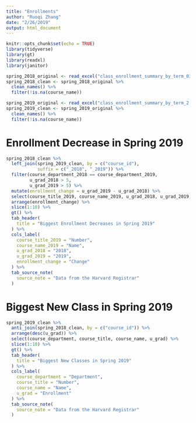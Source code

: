 ```yaml
---
title: "Enrollments"
author: "Ruoqi Zhang"
date: "2/26/2019"
output: html_document
---
```


```r
knitr::opts_chunk$set(echo = TRUE)
library(tidyverse)
library(gt)
library(readxl)
library(janitor)
```

```r
spring_2018_original <- read_excel("class_enrollment_summary_by_term_03.06.18.xlsx", skip = 3)
spring_2018_clean <- spring_2018_original %>% 
  clean_names() %>% 
  filter(!is.na(course_name))

spring_2019_original <- read_excel("class_enrollment_summary_by_term_2.26.19.xlsx", skip = 3)
spring_2019_clean <- spring_2019_original %>% 
  clean_names() %>% 
  filter(!is.na(course_name))
```

# Enrollment Decrease in Spring 2019

```r
spring_2018_clean %>% 
  left_join(spring_2019_clean, by = c("course_id"), 
            suffix = c("_2018", "_2019")) %>% 
  filter(course_department_2018 == course_department_2019,
         u_grad_2018 > 5,
         u_grad_2019 > 5) %>% 
  mutate(enrollment_change = u_grad_2019 - u_grad_2018) %>% 
  select(course_title_2019, course_name_2019, u_grad_2018, u_grad_2019, enrollment_change) %>% 
  arrange(enrollment_change) %>% 
  slice(1:10) %>% 
  gt() %>% 
  tab_header(
    title = "Biggest Enrollment Decreases in Spring 2019"
  ) %>% 
  cols_label(
    course_title_2019 = "Number",
    course_name_2019 = "Name",
    u_grad_2018 = "2018",
    u_grad_2019 = "2019",
    enrollment_change = "Change"
  ) %>% 
  tab_source_note(
    source_note = "Data from the Harvard Registrar"
  )
```

# Biggest New Class in Spring 2019

```r
spring_2019_clean %>% 
  anti_join(spring_2018_clean, by = c("course_id")) %>% 
  arrange(desc(u_grad)) %>% 
  select(course_department, course_title, course_name, u_grad) %>% 
  slice(1:10) %>% 
  gt() %>% 
  tab_header(
    title = "Biggest New Classes in Spring 2019"
  ) %>% 
  cols_label(
    course_department = "Department",
    course_title = "Number",
    course_name = "Name",
    u_grad = "Enrollment"
  ) %>% 
  tab_source_note(
    source_note = "Data from the Harvard Registrar"
  )
```


